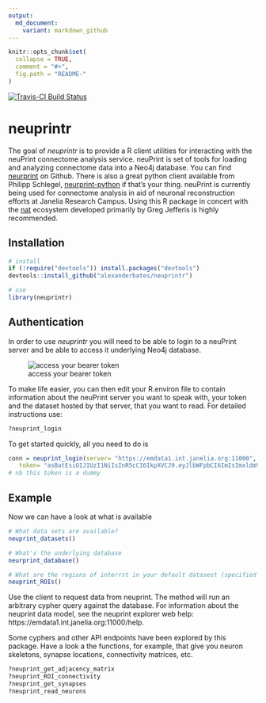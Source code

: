 ```yaml
---
output:
  md_document:
    variant: markdown_github
---
```


<!-- README.md is generated from README.Rmd. Please edit that file -->

```r
knitr::opts_chunk$set(
  collapse = TRUE,
  comment = "#>",
  fig.path = "README-"
)
```
[![Travis-CI Build Status](https://api.travis-ci.org/alexanderbates/neuprintr.svg?branch=master)](https://travis-ci.org/alexanderbates/neuprintr)

# neuprintr

The goal of *neuprintr* is to provide a R client utilities for interacting with the neuPrint connectome analysis service. neuPrint is set of tools for loading and analyzing connectome data into a Neo4j database. You can find [neurprint](https://github.com/connectome-neuprint/neuPrint) on Github. There is also a great python client available from Philipp Schlegel, [neurprint-python](https://github.com/schlegelp/neuprint-python) if that's your thing. neuPrint is currently being used for connectome analysis in aid of neuronal reconstruction efforts at Janelia Research Campus. Using this R package in concert with the [nat](https://github.com/jefferis/nat) ecosystem developed primarily by Greg Jefferis is highly recommended.

## Installation

```r
# install
if (!require("devtools")) install.packages("devtools")
devtools::install_github("alexanderbates/neuprintr")

# use 
library(neuprintr)
```

## Authentication

In order to use *neuprintr* you will need to be able to login to a neuPrint server and be able to access it underlying Neo4j database.

![access your bearer token](inst/images/bearertoken.png)

To make life easier, you can then edit your R.environ file to contain information about the neuPrint server you want to speak with, your token and the dataset hosted by that server, that you want to read. For detailed instructions use:

```r
?neuprint_login
```

To get started quickly, all you need to do is

```r
conn = neuprint_login(server= "https://emdata1.int.janelia.org:11000",
   token= "asBatEsiOIJIUzI1NiIsInR5cCI6IkpXVCJ9.eyJlbWFpbCI6ImIsImxldmVsIjoicmVhZHdyaXRlIiwiaW1hZ2UtdXJsIjoiaHR0cHM7Ly9saDQuZ29vZ2xldXNlcmNvbnRlbnQuY29tLy1QeFVrTFZtbHdmcy9BQUFBQUFBQUFBDD9BQUFBQUFBQUFBQS9BQ0hpM3JleFZMeEI4Nl9FT1asb0dyMnV0QjJBcFJSZlI6MTczMjc1MjU2HH0.jhh1nMDBPl5A1HYKcszXM518NZeAhZG9jKy3hzVOWEU")
# nb this token is a dummy
```

## Example

Now we can have a look at what is available

```r
# What data sets are available?
neuprint_datasets()

# What's the underlying database
neurprint_database()

# What are the regions of interrst in your default datasest (specified in R.environ, see ?neuprint_login)
neuprint_ROIs()
```

Use the client to request data from neuprint. The \code{neuprint_fetch_custom} method will run an arbitrary cypher query against the database. For information about the neuprint data model, see the neuprint explorer web help: https://emdata1.int.janelia.org:11000/help.

Some cyphers and other API endpoints have been explored by this package. Have a look a the functions, for example, that give you neuron skeletons, synapse locations, connectivity matrices, etc.

```r
?neuprint_get_adjacency_matrix
?neuprint_ROI_connectivity
?neuprint_get_synapses
?neuprint_read_neurons
```
